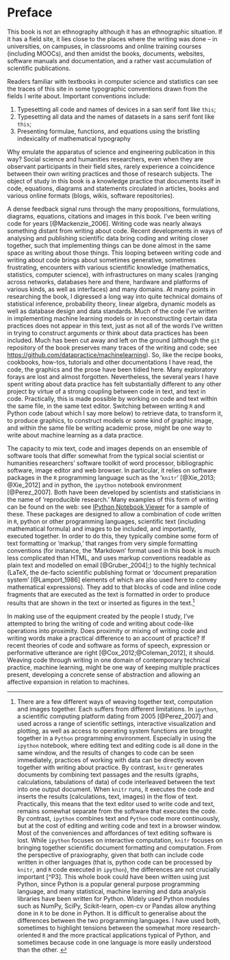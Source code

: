 # Preface

This book is not an ethnography although it has an ethnographic situation. If it has a field site, it lies close to the places where the writing was done -- in universities, on campuses, in classrooms and online training courses (including MOOCs), and then amidst the books, documents, websites, software manuals and documentation,  and a rather vast accumulation of scientific publications.

Readers familiar with textbooks in computer science and statistics can see the traces of this site in some typographic conventions drawn from the fields I write about. Important conventions include:

1. Typesetting all code and names of devices in a san serif font like `this`;
2. Typesetting all data and the names of datasets in a sans serif font like `this`;
3. Presenting formulae, functions, and equations using the bristling indexicality of mathematical typography

Why emulate the apparatus of science and engineering publication in this way? Social science and humanities researchers, even when they are observant participants in their field sites, rarely experience a coincidence between their own writing practices and those of research subjects. The object of study in this book is a knowledge practice that documents itself in code, equations, diagrams and statements circulated in articles, books and various online formats (blogs, wikis, software repositories). 

A dense feedback signal runs through the many propositions, formulations, diagrams, equations, citations and images in this book. I've been writing code for years [@Mackenzie_2006]. Writing code was nearly always something  distant from writing about code.  Recent  developments in ways of analysing and publishing scientific data bring coding and writing closer together, such that implementing things can be done almost  in the same space as writing about those things. This looping between writing code and writing about code brings about sometimes generative, sometimes frustrating, encounters with various scientific knowledge (mathematics, statistics, computer science), with infrastructures on many scales (ranging across networks, databases here and there, hardware and platforms of various kinds, as well as interfaces) and many domains. At many points in researching the book, I digressed a long way into quite technical domains of statistical inference, probability theory, linear algebra, dynamic models as well as database design and data standards. Much of the code I've written in implementing machine learning models or in reconstructing certain data practices does not appear in this text, just as not all of the words I've written in trying to construct arguments or think about data practices has been included. Much has been cut away and left on the ground (although the `git` repository of the book preserves many traces of the writing and code; see [https://github.com/datapractice/machinelearning](https://github.com/datapractice/machinelearning)). So, like the recipe books, cookbooks, how-tos, tutorials and other documentations I have read, the code, the graphics and the prose have been tidied here. Many exploratory forays are lost and almost forgotten.  Nevertheless, the several years I have spent  writing about data practice has felt substantially different to any other project by virtue of a strong coupling between code in text, and text in code. Practically, this is made possible by working on code and text within the same file, in the same text editor. Switching between writing  `R` and  Python code (about which I say more below) to retrieve data, to transform it, to produce graphics, to construct models or some kind of graphic image, and within the same file be writing academic prose, might be one way to write about machine learning as a data practice. 

The capacity to mix  text, code and images depends on an ensemble of software tools that differ somewhat from the typical social scientist or humanities researchers' software toolkit of word processor, bibliographic software, image editor and web browser. In particular, it relies on software packages in the `R` programming language such as the '`knitr`' [@Xie_2013; @Xie_2012] and in python, the `ipython` notebook environment [@Perez_2007]. Both have been developed by scientists and statisticians in the name of 'reproducible research.' Many examples of this form of writing can be found on the web: see [IPython Notebook Viewer](http://nbviewer.ipython.org/) for a sample of these. These packages are designed to allow a combination of code written in `R`, python or other programming languages, scientific text (including mathematical formula) and images to be included, and importantly, executed together. In order to do this, they typically combine some form of text formatting or 'markup,' that ranges from very simple formatting conventions (for instance, the 'Markdown' format used in this book is much less complicated than HTML, and uses markup conventions readable as plain text and modelled on email [@Gruber_2004];) to the highly technical (LaTeX, the de-facto scientific publishing format or 'document preparation system' [@Lamport_1986] elements of which are also used here to convey mathematical expressions). They add to that blocks of code and inline code fragments that are executed as the text is formatted in order to produce results that are shown in the text or inserted as figures in the text.[^P1] \index{programming languages!as mode of writing}

In making use of the equipment created by the people I study,  I've attempted  to bring the writing of code and writing about code-like operations into proximity. Does  proximity or mixing of writing code and writing words make a practical difference to an account of practice?  If recent theories of code and software as forms of speech, expression or performative utterance are right [@Cox_2012;@Coleman_2012], it should.  Weaving code through writing in one domain of contemporary technical practice, machine learning, might be one way of keeping multiple practices present,   developing a concrete sense of abstraction  and allowing an affective expansion in relation to machines. 

[^P1]: There are a few different ways of weaving together text, computation and images together.  Each suffers from different limitations. In `ipython`, a scientific computing platform dating from 2005 [@Perez_2007] and used across a range of scientific settings, interactive visualization and plotting, as well as access to operating system functions are brought together in a `Python` programming environment. Especially in using the `ipython` notebook, where editing text and editing code is all done in the same window, and the results of changes to code can be seen immediately, practices of working with data can be directly woven together with writing about practice. By contrast, `knitr` generates documents by combining text passages and the results (graphs, calculations, tabulations of data) of code interleaved between the text into one output document. When `knitr` runs, it executes the code and inserts the results (calculations, text, images) in the flow of text. Practically, this means that the text editor used to write code and text, remains somewhat separate from the software that executes the code. By contrast, `ipython` combines text and `Python` code more continuously, but at the cost of editing and writing code and text in a browser window. Most of the conveniences and affordances of text editing software is lost.   While `ipython` focuses on interactive computation, `knitr` focuses on bringing together scientific document formatting and computation. From the perspective of praxiography, given that both can include code written in other languages (that is, python code can be processed by `knitr`, and `R` code executed in `ipython`), the differences are not crucially important [^P3]. This whole book could have been written using just Python, since Python is a popular general purpose programming language, and many statistical, machine learning and data analysis libraries have been written for Python. Widely used Python modules such as NumPy, SciPy, Scikit-learn, open-cv or Pandas  allow anything  done in `R` to be done in Python. It is difficult to generalise about the differences between the two programming languages.  I have used both, sometimes to  highlight  tensions between the somewhat more research-oriented `R` and the more  practical applications typical of Python, and sometimes because code in one language is more easily understood than the other.  \index{programming languages!R} \index{programming languages!Python}
